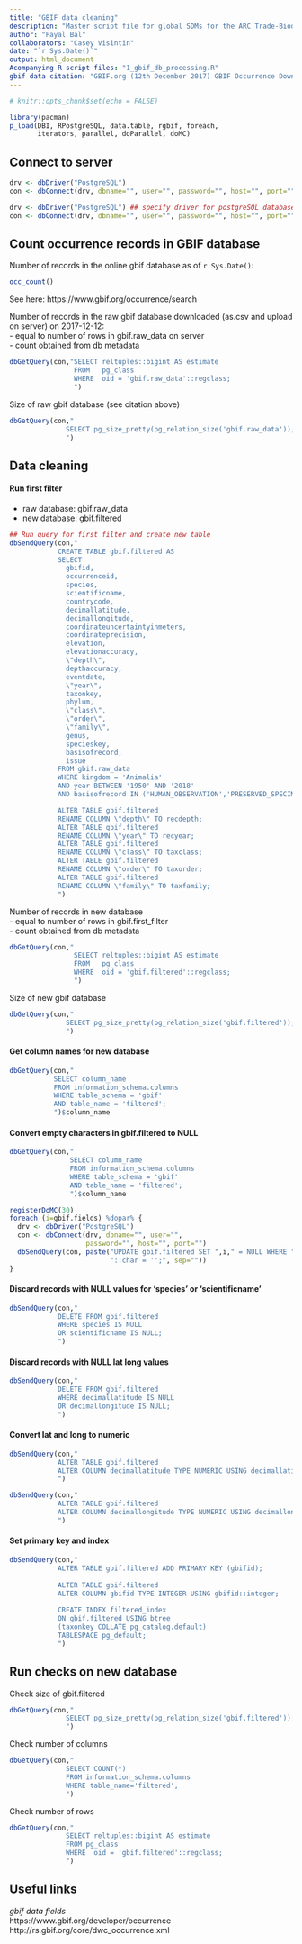 ```yaml
---
title: "GBIF data cleaning"
description: "Master script file for global SDMs for the ARC Trade-Biodiversity project"
author: "Payal Bal"
collaborators: "Casey Visintin"
date: "`r Sys.Date()`"
output: html_document
Acompanying R script files: "1_gbif_db_processing.R"
gbif data citation: "GBIF.org (12th December 2017) GBIF Occurrence Download https://doi.org/10.15468/dl.kaciwi" 
---
```


<!-- Specify global options for code chunks -->
```r
# knitr::opts_chunk$set(echo = FALSE)
```

```r
library(pacman)
p_load(DBI, RPostgreSQL, data.table, rgbif, foreach, 
       iterators, parallel, doParallel, doMC)
```


## Connect to server
<!-- <span style="color:blue">Issue: Prompt for server details here</span> -->

```r
drv <- dbDriver("PostgreSQL")
con <- dbConnect(drv, dbname="", user="", password="", host="", port="")
```
```r
drv <- dbDriver("PostgreSQL") ## specify driver for postgreSQL database
con <- dbConnect(drv, dbname="", user="", password="", host="", port="")
```


## Count occurrence records in GBIF database
Number of records in the online gbif database as of `r Sys.Date()`*:*
```r
occ_count()
```
See here: https://www.gbif.org/occurrence/search
 
Number of records in the raw gbif database downloaded (as.csv and upload on server) on 2017-12-12:<br/>
  - equal to number of rows in gbif.raw_data on server<br/>
  - count obtained from db metadata
```r
dbGetQuery(con,"SELECT reltuples::bigint AS estimate
                FROM   pg_class
                WHERE  oid = 'gbif.raw_data'::regclass;
                ")
```
  
Size of raw gbif database (see citation above)
```r
dbGetQuery(con,"
              SELECT pg_size_pretty(pg_relation_size('gbif.raw_data'));
              ")
```


## Data cleaning
#### Run first filter
  - raw database: gbif.raw_data
  - new database: gbif.filtered

```r
## Run query for first filter and create new table
dbSendQuery(con,"
            CREATE TABLE gbif.filtered AS
            SELECT
              gbifid,
              occurrenceid, 
              species,
              scientificname,
              countrycode,
              decimallatitude,
              decimallongitude,
              coordinateuncertaintyinmeters,
              coordinateprecision,
              elevation,
              elevationaccuracy,
              \"depth\",
              depthaccuracy,
              eventdate,
              \"year\",
              taxonkey,
              phylum,
              \"class\",
              \"order\",
              \"family\",
              genus,
              specieskey,
              basisofrecord,
              issue
            FROM gbif.raw_data
            WHERE kingdom = 'Animalia'
            AND year BETWEEN '1950' AND '2018'
            AND basisofrecord IN ('HUMAN_OBSERVATION','PRESERVED_SPECIMEN', 'OBSERVATION', 'MATERIAL_SAMPLE', 'MACHINE_OBSERVATION');

            ALTER TABLE gbif.filtered
            RENAME COLUMN \"depth\" TO recdepth;
            ALTER TABLE gbif.filtered
            RENAME COLUMN \"year\" TO recyear;
            ALTER TABLE gbif.filtered
            RENAME COLUMN \"class\" TO taxclass;
            ALTER TABLE gbif.filtered
            RENAME COLUMN \"order\" TO taxorder;
            ALTER TABLE gbif.filtered
            RENAME COLUMN \"family\" TO taxfamily;
            ") 
```

Number of records in new database <br/>
  - equal to number of rows in gbif.first_filter<br/>
  - count obtained from db metadata
```r
dbGetQuery(con,"
                SELECT reltuples::bigint AS estimate
                FROM   pg_class
                WHERE  oid = 'gbif.filtered'::regclass;
                ")
```

Size of new gbif database
```r
dbGetQuery(con,"
              SELECT pg_size_pretty(pg_relation_size('gbif.filtered'));
              ")
```

#### Get column names for new database
```r
dbGetQuery(con,"
           SELECT column_name 
           FROM information_schema.columns 
           WHERE table_schema = 'gbif'
           AND table_name = 'filtered';
           ")$column_name
```

#### Convert empty characters in gbif.filtered to NULL
<!-- <span style="color:blue">Issue: Prompt for server details here</span> -->

```r
dbGetQuery(con,"
               SELECT column_name 
               FROM information_schema.columns 
               WHERE table_schema = 'gbif'
               AND table_name = 'filtered';
               ")$column_name

registerDoMC(30)
foreach (i=gbif.fields) %dopar% { 
  drv <- dbDriver("PostgreSQL")
  con <- dbConnect(drv, dbname="", user="", 
                   password="", host="", port="")
  dbSendQuery(con, paste("UPDATE gbif.filtered SET ",i," = NULL WHERE ",i,
                         "::char = '';", sep=""))
}
```


#### Discard records with NULL values for 'species' or 'scientificname'
```r
dbSendQuery(con,"
            DELETE FROM gbif.filtered
            WHERE species IS NULL
            OR scientificname IS NULL;
            ")
```

#### Discard records with NULL lat long values
```r
dbSendQuery(con,"
            DELETE FROM gbif.filtered
            WHERE decimallatitude IS NULL
            OR decimallongitude IS NULL;
            ")
```

#### Convert lat and long to numeric
```r
dbSendQuery(con,"
            ALTER TABLE gbif.filtered 
            ALTER COLUMN decimallatitude TYPE NUMERIC USING decimallatitude::numeric;
            ")

dbSendQuery(con,"
            ALTER TABLE gbif.filtered
            ALTER COLUMN decimallongitude TYPE NUMERIC USING decimallongitude::numeric;
            ")
```

#### Set primary key and index
```r
dbSendQuery(con,"
            ALTER TABLE gbif.filtered ADD PRIMARY KEY (gbifid);
             
            ALTER TABLE gbif.filtered 
            ALTER COLUMN gbifid TYPE INTEGER USING gbifid::integer;
            
            CREATE INDEX filtered_index
            ON gbif.filtered USING btree
            (taxonkey COLLATE pg_catalog.default)
            TABLESPACE pg_default;
            ")
```



## Run checks on new database
Check size of gbif.filtered
```r
dbGetQuery(con,"
              SELECT pg_size_pretty(pg_relation_size('gbif.filtered'));
              ")
```

Check number of columns
```r
dbGetQuery(con,"
              SELECT COUNT(*) 
              FROM information_schema.columns
              WHERE table_name='filtered';
              ")
```

Check number of rows
```r
dbGetQuery(con,"
              SELECT reltuples::bigint AS estimate
              FROM pg_class
              WHERE  oid = 'gbif.filtered'::regclass;
              ")
```


## Useful links
*gbif data fields* <br/>
https://www.gbif.org/developer/occurrence <br/>
http://rs.gbif.org/core/dwc_occurrence.xml

<!-- *knitr* <br/> -->
<!-- http://kbroman.org/knitr_knutshell/pages/Rmarkdown.html -->
